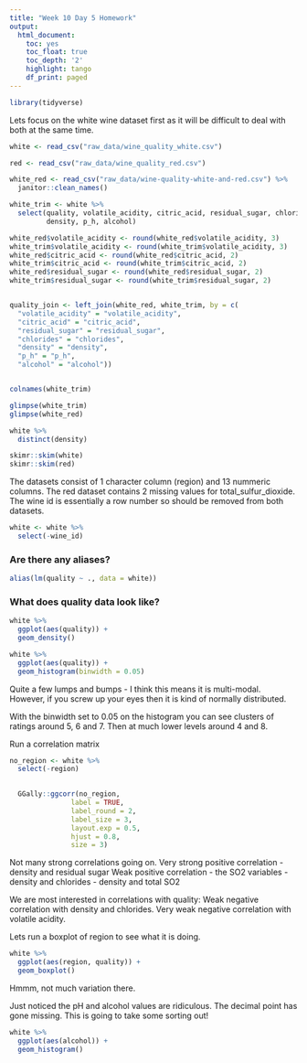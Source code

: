 ```yaml
---
title: "Week 10 Day 5 Homework"
output:
  html_document:
    toc: yes
    toc_float: true
    toc_depth: '2'
    highlight: tango
    df_print: paged
---
```



```r
library(tidyverse)

```
Lets focus on the white wine dataset first as it will be difficult to deal with both at the same time. 


```r
white <- read_csv("raw_data/wine_quality_white.csv")

red <- read_csv("raw_data/wine_quality_red.csv")

white_red <- read_csv("raw_data/wine-quality-white-and-red.csv") %>% 
  janitor::clean_names()
```


```r
white_trim <- white %>% 
  select(quality, volatile_acidity, citric_acid, residual_sugar, chlorides,
         density, p_h, alcohol)

white_red$volatile_acidity <- round(white_red$volatile_acidity, 3)
white_trim$volatile_acidity <- round(white_trim$volatile_acidity, 3)
white_red$citric_acid <- round(white_red$citric_acid, 2)
white_trim$citric_acid <- round(white_trim$citric_acid, 2)
white_red$residual_sugar <- round(white_red$residual_sugar, 2)
white_trim$residual_sugar <- round(white_trim$residual_sugar, 2)


quality_join <- left_join(white_red, white_trim, by = c(
  "volatile_acidity" = "volatile_acidity", 
  "citric_acid" = "citric_acid", 
  "residual_sugar" = "residual_sugar",
  "chlorides" = "chlorides",
  "density" = "density",
  "p_h" = "p_h",
  "alcohol" = "alcohol"))


colnames(white_trim)

glimpse(white_trim)
glimpse(white_red)

```


```r
white %>% 
  distinct(density)
```






```r
skimr::skim(white)
skimr::skim(red)
```

The datasets consist of 1 character column (region) and 13 nummeric columns. 
The red dataset contains 2 missing values for total_sulfur_dioxide.
The wine id is essentially a row number so should be removed from both datasets.


```r
white <- white %>% 
  select(-wine_id)
```

### Are there any aliases?
```r
alias(lm(quality ~ ., data = white))
```

### What does quality data look like?

```r
white %>% 
  ggplot(aes(quality)) +
  geom_density()

white %>% 
  ggplot(aes(quality)) +
  geom_histogram(binwidth = 0.05)
```

Quite a few lumps and bumps - I think this means it is multi-modal. However, if you screw up your eyes then it is kind of normally distributed.

With the binwidth set to 0.05 on the histogram you can see clusters of ratings around 5, 6 and 7. Then at much lower levels around 4 and 8.


Run a correlation matrix
```r
no_region <- white %>% 
  select(-region) 

  
  GGally::ggcorr(no_region,
               label = TRUE,
               label_round = 2,
               label_size = 3,
               layout.exp = 0.5, 
               hjust = 0.8,
               size = 3) 
```

Not many strong correlations going on. 
Very strong positive correlation - density and residual sugar
Weak positive correlation - the SO2 variables
                          - density and chlorides
                          - density and total SO2
                          
We are most interested in correlations with quality:
Weak negative correlation with density and chlorides.
Very weak negative correlation with volatile acidity.

Lets run a boxplot of region to see what it is doing.

```r
white %>% 
  ggplot(aes(region, quality)) +
  geom_boxplot()
```

Hmmm, not much variation there. 

Just noticed the pH and alcohol values are ridiculous. The decimal point has gone missing. This is going to take some sorting out!

```r
white %>% 
  ggplot(aes(alcohol)) +
  geom_histogram()
```





